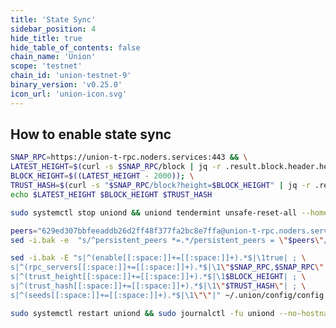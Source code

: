 ```yaml
---
title: 'State Sync'
sidebar_position: 4
hide_title: true
hide_table_of_contents: false
chain_name: 'Union'
scope: 'testnet'
chain_id: 'union-testnet-9'
binary_version: 'v0.25.0'
icon_url: 'union-icon.svg'
---
```



<PageTitle
  iconUrl="img/union-icon.svg"
  title="Union State Sync"
  chainId="union-testnet-9"
  version="v0.25.0"
/>

## How to enable state sync

```bash
SNAP_RPC=https://union-t-rpc.noders.services:443 && \
LATEST_HEIGHT=$(curl -s $SNAP_RPC/block | jq -r .result.block.header.height); \
BLOCK_HEIGHT=$((LATEST_HEIGHT - 2000)); \
TRUST_HASH=$(curl -s "$SNAP_RPC/block?height=$BLOCK_HEIGHT" | jq -r .result.block_id.hash) && \
echo $LATEST_HEIGHT $BLOCK_HEIGHT $TRUST_HASH
```

```bash
sudo systemctl stop uniond && uniond tendermint unsafe-reset-all --home ~/.union --keep-addr-book
```

```bash
peers="629ed307bbfeeaddb26d2ff48f377fa2bc8e7ffa@union-t-rpc.noders.services:22656"
sed -i.bak -e  "s/^persistent_peers *=.*/persistent_peers = \"$peers\"/" ~/.union/config/config.toml
```

```bash
sed -i.bak -E "s|^(enable[[:space:]]+=[[:space:]]+).*$|\1true| ; \
s|^(rpc_servers[[:space:]]+=[[:space:]]+).*$|\1\"$SNAP_RPC,$SNAP_RPC\"| ; \
s|^(trust_height[[:space:]]+=[[:space:]]+).*$|\1$BLOCK_HEIGHT| ; \
s|^(trust_hash[[:space:]]+=[[:space:]]+).*$|\1\"$TRUST_HASH\"| ; \
s|^(seeds[[:space:]]+=[[:space:]]+).*$|\1\"\"|" ~/.union/config/config.toml
```

```bash
sudo systemctl restart uniond && sudo journalctl -fu uniond --no-hostname -o cat
```
